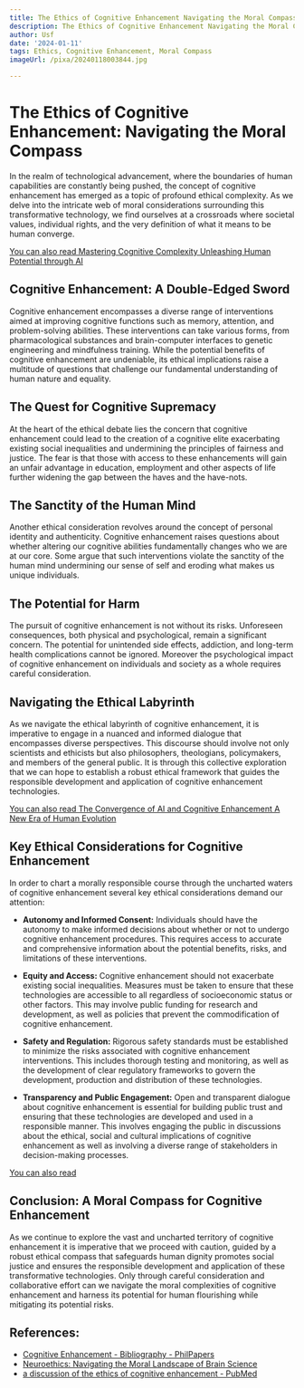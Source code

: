 ```yaml
---
title: The Ethics of Cognitive Enhancement Navigating the Moral Compass
description: The Ethics of Cognitive Enhancement Navigating the Moral Compass
author: Usf
date: '2024-01-11'
tags: Ethics, Cognitive Enhancement, Moral Compass
imageUrl: /pixa/20240118003844.jpg

---
```

# **The Ethics of Cognitive Enhancement: Navigating  the Moral Compass**

In the realm of technological advancement, where  the boundaries of human capabilities are constantly  being pushed, the concept of cognitive enhancement has emerged as a topic of profound ethical complexity.  As we delve into the intricate web of moral considerations surrounding this transformative technology, we find ourselves at a crossroads where societal values, individual  rights, and the  very definition of what it means to be human  converge.

[You can also read  Mastering Cognitive Complexity  Unleashing Human Potential through AI](Mastering%20Cognitive%20Complexity%20Unleashing%20Human%20Potential%20through%20AI)


## **Cognitive Enhancement: A  Double-Edged  Sword**

Cognitive enhancement encompasses a diverse range of interventions aimed  at improving cognitive functions such as memory, attention, and problem-solving abilities. These interventions can  take various forms, from pharmacological substances and brain-computer interfaces to genetic engineering and mindfulness training. While the potential benefits of cognitive enhancement are undeniable, its ethical implications raise a  multitude of questions that challenge our fundamental understanding of human nature and equality.

## **The Quest for Cognitive Supremacy**

At the heart of the ethical  debate lies the concern that cognitive enhancement could lead  to the  creation of a cognitive elite exacerbating existing social  inequalities and undermining the principles  of fairness and justice. The fear is that those with access to these enhancements will gain an unfair advantage in  education, employment and other aspects of life further widening the gap between the haves and the have-nots.

## **The Sanctity of the  Human Mind**

Another ethical consideration revolves around  the concept of personal identity and authenticity. Cognitive enhancement raises questions about whether altering our cognitive abilities  fundamentally changes who we are at our core. Some  argue that such  interventions violate the sanctity  of the human mind undermining our  sense of self and eroding what makes us unique individuals.

## **The Potential for Harm**

The pursuit of cognitive enhancement is not without its risks. Unforeseen consequences, both physical  and psychological, remain a significant concern. The potential for unintended side effects, addiction, and long-term  health complications  cannot be ignored.  Moreover the psychological impact of cognitive enhancement on individuals and society as a whole requires careful consideration.

## **Navigating the Ethical Labyrinth**

As we  navigate the ethical labyrinth of cognitive enhancement, it is imperative to engage in a nuanced and informed dialogue that encompasses diverse perspectives. This discourse should involve not only  scientists and ethicists but also philosophers, theologians, policymakers, and members of the general public. It is through this collective exploration that we can  hope to establish a robust  ethical  framework that guides  the responsible development and application  of cognitive enhancement technologies.

[You can also read The Convergence of AI and Cognitive Enhancement A New Era of Human Evolution](The%20Convergence%20of%20AI%20and%20Cognitive%20Enhancement%20A%20New%20Era%20of%20Human%20Evolution)


## **Key Ethical Considerations  for Cognitive Enhancement**

In order  to chart a morally responsible course through the uncharted waters of cognitive enhancement several  key ethical considerations demand our attention:

- **Autonomy  and  Informed Consent:** Individuals should have the autonomy to make informed  decisions about whether or not to undergo cognitive enhancement procedures. This requires access to accurate and comprehensive information about the potential benefits, risks, and limitations  of these interventions.

- **Equity and  Access:** Cognitive enhancement should not exacerbate existing social inequalities. Measures must be taken to ensure that these technologies  are accessible  to all regardless  of socioeconomic status or other factors. This may involve public funding for research and development, as well as policies that prevent the commodification  of cognitive enhancement.

- **Safety and Regulation:** Rigorous safety standards  must  be  established to minimize the risks associated with cognitive enhancement interventions. This includes thorough  testing  and monitoring, as well as the development  of clear regulatory frameworks to  govern the  development, production and distribution of these technologies.

-  **Transparency and Public Engagement:** Open and transparent  dialogue about cognitive enhancement is essential  for building public trust and ensuring that these technologies are developed and  used in a responsible manner. This involves engaging the public  in discussions about the  ethical, social and cultural implications of cognitive enhancement as well as involving a  diverse range  of stakeholders in decision-making processes.

[You can also read ]()


## **Conclusion: A Moral Compass  for Cognitive Enhancement**

As we continue to explore the  vast and uncharted territory of cognitive  enhancement it is imperative that we proceed with caution, guided by a robust ethical compass that safeguards human dignity promotes social justice and  ensures the responsible development and application of these transformative technologies. Only through  careful consideration and collaborative effort can we navigate the moral complexities of  cognitive enhancement and harness its potential for  human flourishing while mitigating its potential risks.

## References:
- [Cognitive Enhancement - Bibliography - PhilPapers](https://philpapers.org/browse/cognitive-enhancement)
- [Neuroethics: Navigating the Moral Landscape of Brain Science](https://www.tomorrow.bio/post/neuroethics-navigating-the-moral-landscape-of-brain-science-2023-06-4727746877-neuroscience)
- [a discussion of the ethics of cognitive enhancement - PubMed](https://pubmed.ncbi.nlm.nih.gov/36260257/)
